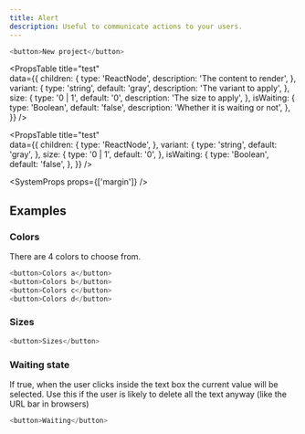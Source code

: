 ```yaml
---
title: Alert
description: Useful to communicate actions to your users.
---
```


```js live
<button>New project</button>
```

<PropsTable
  title="test"  
  data={{
    children: {
      type: 'ReactNode',
      description: 'The content to render',
    },
    variant: {
      type: 'string',
      default: 'gray',
      description: 'The variant to apply',
    },
    size: {
      type: '0 | 1',
      default: '0',
      description: 'The size to apply',
    },
    isWaiting: {
      type: 'Boolean',
      default: 'false',
      description: 'Whether it is waiting or not',
    },
  }}
/>

<PropsTable
  title="test"  
  data={{
    children: {
      type: 'ReactNode',
    },
    variant: {
      type: 'string',
      default: 'gray',
    },
    size: {
      type: '0 | 1',
      default: '0',
    },
    isWaiting: {
      type: 'Boolean',
      default: 'false',
    },
  }}
/>

<SystemProps props={['margin']} />

## Examples

### Colors

There are 4 colors to choose from.

```js live
<button>Colors a</button>
<button>Colors b</button>
<button>Colors c</button>
<button>Colors d</button>
```

### Sizes

```js live
<button>Sizes</button>
```

### Waiting state

If true, when the user clicks inside the text box the current value will be selected. Use this if the user is likely to delete all the text anyway (like the URL bar in browsers)

```js live
<button>Waiting</button>
```
